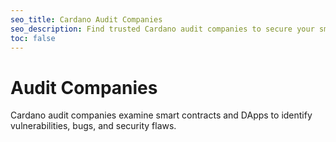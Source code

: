 ```yaml
---
seo_title: Cardano Audit Companies
seo_description: Find trusted Cardano audit companies to secure your smart contracts and DApps. Get an audit from a pro company, build trust, and protect Cardano users.
toc: false
---
```



# Audit Companies

Cardano audit companies examine smart contracts and DApps to identify vulnerabilities, bugs, and security flaws.

<DefaultDataTable projects={builders} filterBy="audit_company" />
